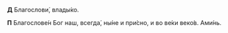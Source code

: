 **Д**  Благослови́, влады́ко.

**П** Благослове́н Бог наш, всегда́, ны́не и при́сно, и во ве́ки веко́в. Ами́нь.
